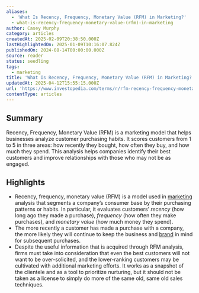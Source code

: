 ```yaml
---
aliases:
  - 'What Is Recency, Frequency, Monetary Value (RFM) in Marketing?'
  - what-is-recency-frequency-monetary-value-(rfm)-in-marketing
author: Casey Murphy
category: articles
createdAt: 2025-02-09T20:38:50.000Z
lastHighlightedOn: 2025-01-09T10:16:07.824Z
publishedOn: 2024-08-14T00:00:00.000Z
source: reader
status: seedling
tags:
  - marketing
title: 'What Is Recency, Frequency, Monetary Value (RFM) in Marketing?'
updatedAt: 2025-04-12T15:55:15.000Z
url: 'https://www.investopedia.com/terms/r/rfm-recency-frequency-monetary-value.asp'
contentType: articles
---
```

## Summary

Recency, Frequency, Monetary Value (RFM) is a marketing model that helps businesses analyze customer purchasing habits. It scores customers from 1 to 5 in three areas: how recently they bought, how often they buy, and how much they spend. This analysis helps companies identify their best customers and improve relationships with those who may not be as engaged.

## Highlights

- Recency, frequency, monetary value (RFM) is a model used in [marketing](https://www.investopedia.com/terms/m/marketing.asp) analysis that segments a company’s consumer base by their purchasing patterns or habits. In particular, it evaluates customers’ _recency_ (how long ago they made a purchase), _frequency_ (how often they make purchases), and _monetary value_ (how much money they spend).
- The more recently a customer has made a purchase with a company, the more likely they will continue to keep the business and [brand](https://www.investopedia.com/articles/financial-theory/11/branding-ultimate-economic-moat.asp) in mind for subsequent purchases.
- Despite the useful information that is acquired through RFM analysis, firms must take into consideration that even the best customers will not want to be over-solicited, and the lower-ranking customers may be cultivated with additional marketing efforts. It works as a snapshot of the clientele and as a tool to prioritize nurturing, but it should not be taken as a license to simply do more of the same old, same old sales techniques.
